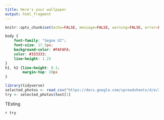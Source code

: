 ---
title: Here's your wallpaper
output: html_fragment
---

```{r setup, include=FALSE}
knitr::opts_chunk$set(echo=FALSE, message=FALSE, warning=FALSE, error=FALSE)

```

```{css echo=FALSE}
body {
    font-family: "Segoe UI";
    font-size: 17.5px;
    background-color: #FAFAFA;
    color: #333333;
    line-height: 1.25
}
h1, h2 {line-height: 0.1;
        margin-top: 20px
}
```



```{r eval=TRUE, echo=FALSE, error=FALSE, warning=FALSE}
library(tidyverse)
selected_photos <- read_csv("https://docs.google.com/spreadsheets/d/e/2PACX-1vQBZ1n2RDp2CQ8wsKVUKNc1v_ZsGYU6AU5z_nVyxeZ-oGnaNYQy1K7DojEE0ahuR6s7NGXyjxv0UVYn/pub?output=csv")
try <- selected_photos$text[1]
```

TEsting

`r try`

